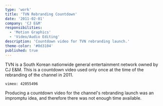 ```yaml
---
type: 'work'
title: 'TVN Rebranding Countdown'
date: '2011-02-01'
company: 'CJ E&M'
responsibilities:
  - 'Motion Graphics'
  - 'Video/Audio Editing'
description: 'Countdown video for TVN rebranding launch.'
theme-color: '#0d3104'
published: true
---
```



TVN is a South Korean nationwide general entertainment network owned by CJ E&M. This is a countdown video used only once at the time of the rebranding of the channel in 2011.

<VideoContainer>

`vimeo: 42055496`

</VideoContainer>

Producing a countdown video for the channel's rebranding launch was an impromptu idea, and therefore there was not enough time available. 
